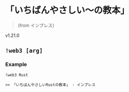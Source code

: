 
# 「いちばんやさしい〜の教本」

> (from インプレス)

<VersionBadge>v1.21.0</VersionBadge>

## `!web3 [arg]`

### Example

`!web3 Rust`

```
>> 「いちばんやさしいRustの教本」 - インプレス
```
